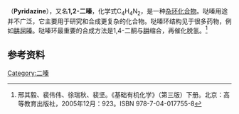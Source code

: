 {{Chembox
| verifiedrevid = 464376879
| ImageFile = Pyridazine 2D numbers.svg
| ImageSize = 135
| ImageAlt = 哒嗪的结构式与原子编号
| ImageFileL1=Pyridazine-3D-balls.png
| ImageSizeL1=120
| ImageNameL1 = C=黑球, H=白球, N=蓝球
| ImageAltL1 = Pyridazine molecule
| ImageFileR1=Pyridazine-3D-spacefill.png
| ImageSizeR1=120px
| ImageNameR1 = C=black, H=white, N=blue
| ImageAltR1 = 哒嗪分子
|IUPACName=Pyridazine
|OtherNames=1,2-diazine, orthodiazine, oizine
|Section1= {{Chembox Identifiers
|  ChemSpiderID_Ref = {{chemspidercite|correct|chemspider}}
| ChemSpiderID = 8902
| InChI = 1/C4H4N2/c1-2-4-6-5-3-1/h1-4H
| InChIKey = PBMFSQRYOILNGV-UHFFFAOYAA
| ChEMBL_Ref = {{ebicite|correct|EBI}}
| ChEMBL = 15719
| StdInChI_Ref = {{stdinchicite|correct|chemspider}}
| StdInChI = 1S/C4H4N2/c1-2-4-6-5-3-1/h1-4H
| StdInChIKey_Ref = {{stdinchicite|correct|chemspider}}
| StdInChIKey = PBMFSQRYOILNGV-UHFFFAOYSA-N
| CASNo_Ref = {{cascite|correct|CAS}}
| CASNo=289-80-5
|  PubChem = 9259
|  ChEBI_Ref = {{ebicite|correct|EBI}}
| ChEBI = 30954
| SMILES = c1ccnnc1
|  RTECS=GY2390000
  }}
|Section2= {{Chembox Properties
|  Formula=| C=4 | H=4 | N=2
|  MolarMass=80.09
|  Appearance=无色液体
|  Density=1.107 g/cm<sup>3</sup>
|  MeltingPtC=-8
|  BoilingPtC=208
|  Solubility=
|  pKa = 
|  pKb = 
  }}
|Section3= {{Chembox Hazards
|  MainHazards=
|  FlashPt=
|  Autoignition=
  }}
| Section8 = {{Chembox Related
| OtherCpds = [[吡啶|吡啶]], [[嘧啶|嘧啶]], [[吡嗪|吡嗪]]
  }}
}}

'''{{ruby-py|哒|-{zh-cn:dā;zh-tw:ㄉㄚ;zh-hk:daat6}-}}{{ruby-py|嗪|-{zh-cn:qín;zh-tw:ㄑㄧㄣˊ;zh-hk:ceon4}-}}'''（'''Pyridazine'''），又名'''1,2-二嗪'''，化学式C<sub>4</sub>H<sub>4</sub>N<sub>2</sub>，是一种[[杂环化合物|杂环化合物]]。哒嗪用途并不广泛，它主要用于研究和合成更复杂的化合物。哒嗪环结构见于很多药物，例如[[肼屈嗪|肼屈嗪]]。哒嗪环最重要的合成方法是1,4-二酮与[[肼|肼]]缩合，再催化脱氢。<ref>邢其毅、裴伟伟、徐瑞秋、裴坚。《基础有机化学》（第三版）下册。北京：高等教育出版社，2005年12月：923。ISBN 978-7-04-017755-8</ref>
==参考资料==
{{Reflist}}

{{Authority control}}
[[Category:二嗪|Category:二嗪]]